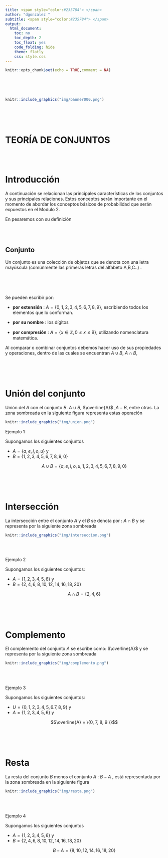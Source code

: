 ```yaml
---
title: <span style="color:#235784"> </span>  
author: "dgonzalez "
subtitle: <span style="color:#235784"> </span> 
output:
  html_document:
    toc: no
    toc_depth: 2
    toc_float: yes
    code_folding: hide
    theme: flatly
    css: style.css
---  
```

```r
knitr::opts_chunk$set(echo = TRUE,comment = NA)


```

<br/><br/><br/>


```r
knitr::include_graphics("img/banner000.png")
```

<br/><br/><br/>

# **TEORÍA DE CONJUNTOS**

<br/><br/>

# **Introducción** 

A continuación se relacionan las principales características de los conjuntos y sus principales relaciones. Estos conceptos serán importante en el momento de abordar los conceptos básicos de  probabilidad que serán expuestos en el Modulo 2. 

En pesaremos con su definición

<br/><br/>

<div class="content-box-blue">
# **Conjunto**

Un conjunto es una colección de objetos que se denota con una letra mayúscula (comúnmente las primeras letras del alfabeto A,B,C..) . 

</div>

<br/><br/><br/>

Se pueden escribir por:

+ **por extensión** :  $A=\{0,1,2,3,4,5,6,7,8,9\}$, escribiendo todos los elementos que lo conforman.
 
+ **por su nombre** : los dígitos

+ **por compresión** : $A=\{ x\in\mathbb{Z},  0\le x  \le 9    \}$, utilizando  nomenclatura matemática.

Al  comparar o combinar conjuntos debemos hacer uso de sus propiedades y operaciones, dentro de  las  cuales se encuentran $A \cup B$, $A \cap B$, 

<br/><br/><br/>

# **Unión del conjunto**

Unión del $A$ con el conjunto $B$.\hspace{.4cm} $A \cup B$, $\overline{A}$ ,$A - B$, entre  otras. La zona sombreada en la siguiente figura representa estas operación


```r
knitr::include_graphics("img/union.png")
```


<div class="box1 with-label">
<div class="label">Ejemplo 1</div>

Supongamos los siguientes conjuntos  

* $A = \{a,e,i,o,u \}$ y      
* $B = \{1,2,3,4,5,6,7,8,9,0\}$ 

$$A \cup B = \{a,e,i,o,u, 1,2,3,4,5,6,7,8,9,0 \}$$  
 
 
</div>

<br/><br/><br/>

# **Intersección** 

La intersección entre el conjunto $A$ y el $B$ se denota por : $A \cap B$ y se representa por la siguiente zona sombreada



```r
knitr::include_graphics("img/interseccion.png")
```


<br/><br/>

<div class="box1 with-label">
<div class="label">Ejemplo 2</div>


Supongamos los siguientes conjuntos: 

* $A = \{1,2,3,4,5,6 \}$ y            
* $B = \{2,4,6,8,10,12,14,16,18,20 \}$

 $$A \cap B = \{ 2,4,6 \}$$             


</div>

<br/><br/><br/>

# **Complemento**

El complemento del conjunto $A$ se escribe como: $\overline{A}$ y se representa por la siguiente zona sombreada



```r
knitr::include_graphics("img/complemento.png")
```



<br/><br/>

<div class="box1 with-label">
<div class="label">Ejemplo 3</div>


Supongamos los siguientes conjuntos: 

* $U = \{0, 1,2,3,4,5,6. 7, 8, 9\}$  y
* $A = \{1,2,3,4,5,6 \}$ y            

 $$\overline{A}  = \{0, 7, 8, 9 \}$$  

</div>

<br/><br/><br/>

# **Resta**
 
La resta del conjunto $B$ menos el conjunto $A$ : $B-A$ , está representada por la zona sombreada en la siguiente figura



```r
knitr::include_graphics("img/resta.png")
```




<br/><br/>

<div class="box1 with-label">
<div class="label">Ejemplo 4</div>

Supongamos los siguientes conjuntos 

* $A = \{1,2,3,4,5,6 \}$ y 
* $B = \{2,4,6,8,10,12,14,16,18,20 \}$ 


$$B-A =\{ 8,10,12,14,16,18,20 \}$$
</div>

<br/><br/>


